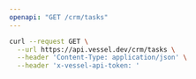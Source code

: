 ```yaml
---
openapi: "GET /crm/tasks"
---
```


<RequestExample>

```bash Request
curl --request GET \
  --url https://api.vessel.dev/crm/tasks \
  --header 'Content-Type: application/json' \
  --header 'x-vessel-api-token: '
```

</RequestExample>
